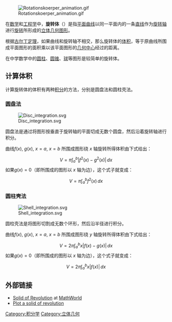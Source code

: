 [[Image:Rotationskoerper_animation.gif|thumb]]

在[[数学|数学]]和[[工程学|工程学]]中，'''旋转体'''（{{lang-en|Solid of revolution}}）是指[[平面曲线|平面曲线]]以同一平面内的一条[[直线|直线]]作为[[旋转轴|旋转轴]]进行[[旋转|旋转]]所形成的[[立体几何|立体几何]][[图形|图形]]。

根据[[古尔丁定理|古尔丁定理]]，如果曲线和旋转轴不相交，那么旋转体的[[体积|体积]]，等于原曲线所围成平面图形的面积乘以该平面图形的[[几何中心|几何中心]]经过的距离。

在中学数学中的[[圆柱|圆柱]]、[[圆锥|圆锥]]、[[球|球]]等图形是较简单的旋转体。

==计算体积==
计算旋转体的体积有两种[[积分|积分]]的方法，分别是圆盘法和圆柱壳法。

===圆盘法===
[[Image:Disc_integration.svg|thumb]]

圆盘法是通过将图形按垂直于旋转轴的平面切成无数个圆盘，然后沿着旋转轴进行积分。

曲线<math>f(x)</math>, <math>g(x)</math>, <math>x=a</math>, <math>x=b</math> 所围成图形绕 ''<math>x</math>'' 轴旋转所得体积由下式给出：
:<math>V = \pi \int_a^b \vert f^2(x) - g^2(x)\vert\,dx</math>
如果<math>g(x) = 0</math>（即所围成的图形以 ''<math>x</math>'' 轴为边），这个式子就变成：
:<math>V = \pi \int_a^b f^2(x) \,dx</math>

===圆柱壳法===
[[Image:Shell_integration.svg|thumb]]

圆柱壳法是将图形切割成无数个环形，然后沿半径进行积分。

曲线<math>f(x)</math>, <math>g(x)</math>, <math>x=a</math>, <math>x=b</math> 所围成图形绕 ''<math>y</math>'' 轴旋转所得体积由下式给出：
:<math>V = 2\pi \int_a^b x\vert f(x) - g(x)\vert\,dx</math>
如果<math>g(x) = 0</math>（即所围成的图形以 ''<math>x</math>'' 轴为边），这个式子就变成：
:<math>V = 2\pi \int_a^b x \vert f(x) \vert \,dx</math>

== 外部链接 ==
* [http://mathworld.wolfram.com/SolidofRevolution.html Solid of Revolution] {{Wayback|url=http://mathworld.wolfram.com/SolidofRevolution.html |date=20190609061748 }} at [[MathWorld|MathWorld]]
* [http://mss.math.vanderbilt.edu/~pscrooke/MSS/sor.html Plot a solid of revolution] {{Wayback|url=http://mss.math.vanderbilt.edu/~pscrooke/MSS/sor.html |date=20041010180700 }}

{{Authority control}}
[[Category:积分学|Category:积分学]]
[[Category:立体几何|Category:立体几何]]